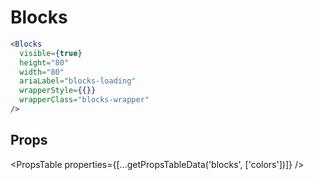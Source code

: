 ---
---


# Blocks

```jsx live
<Blocks
  visible={true}
  height="80"
  width="80"
  ariaLabel="blocks-loading"
  wrapperStyle={{}}
  wrapperClass="blocks-wrapper"
/>
```

## Props

<PropsTable properties={[...getPropsTableData('blocks', ['colors'])]} />
